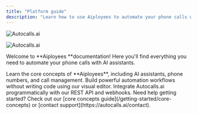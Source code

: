 ```yaml
---
title: "Platform guide"
description: "Learn how to use Aiployees to automate your phone calls with AI"
---
```


<img
  className="block dark:hidden"
  src="https://autocalls.ai/ogimage-en.jpg"
  alt="Autocalls.ai"
/>

<img
  className="hidden dark:block"
  src="/openart-image_Q4Wc6Nk-_1743688673964_raw(1).jpg"
  alt="Autocalls.ai"
  title=""
/>

Welcome to **Aiployees **documentation\! Here you'll find everything you need to automate your phone calls with AI assistants.

<CardGroup cols="2">
  <Card title="Platform Guide" icon="book" color="#06df4b" href="/platform-guide/overview">
    Learn the core concepts of **Aiployees**, including AI assistants, phone
    numbers, and call management.
  </Card>
  <Card title="No-Code Automation" icon="wand-magic-sparkles" color="pink" href="/automation-platform/introduction">
    Build powerful automation workflows without writing code using our visual
    editor.
  </Card>
  <Card title="API Reference" icon="code" color="blue" href="/api-reference/introduction">
    Integrate Autocalls.ai programmatically with our REST API and webhooks.
  </Card>
</CardGroup>

<Note>
  Need help getting started? Check out our [core concepts
  guide](/getting-started/core-concepts) or [contact
  support](https://autocalls.ai/contact).
</Note>